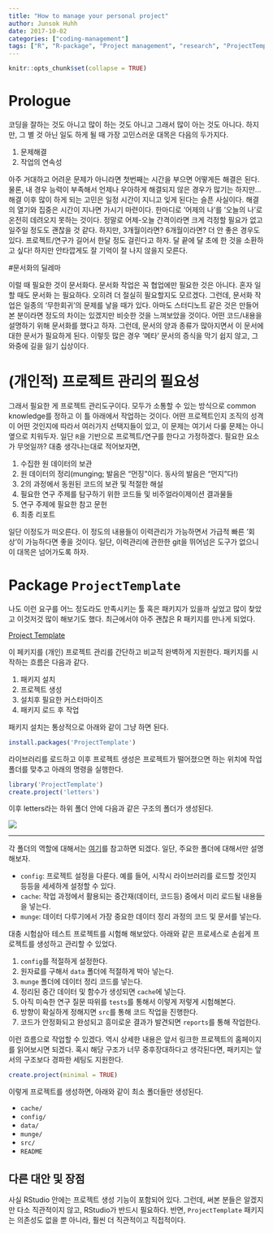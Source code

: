 ```yaml
---
title: "How to manage your personal project"
author: Junsok Huhh
date: 2017-10-02
categories: ["coding-management"]
tags: ["R", "R-package", "Project management", "research", "ProjectTemplate"]
---
```

  
```r
knitr::opts_chunk$set(collapse = TRUE)
```

# Prologue 

코딩을 잘하는 것도 아니고 많이 하는 것도 아니고 그래서 많이 아는 것도 아니다. 하지만, 그 별 것 아닌 일도 하게 될 때 가장 고민스러운 대목은 다음의 두가지다.  

  1. 문제해결
  2. 작업의 연속성 

아주 거대하고 어려운 문제가 아니라면 첫번째는 시간을 부으면 어떻게든 해결은 된다. 물론, 내 경우 능력이 부족해서 언제나 우아하게 해결되지 않은 경우가 많기는 하지만... 해결 이후 많이 하게 되는 고민은 일정 시간이 지니고 잊게 된다는 슬픈 사실이다. 해결의 열기와 집중은 시간이 지나면 가시기 마련이다. 한마디로 '어제의 나'를 '오늘의 나'로 온전히 데려오지 못하는 것이다. 정말로 어제-오늘 간격이라면 크게 걱정할 필요가 없고 일주일 정도도 괜찮을 것 같다. 하지만, 3개월이라면? 6개월이라면? 더 안 좋은 경우도 있다. 프로젝트/연구가 길어서 한달 정도 걸린다고 하자. 달 끝에 달 초에 한 것을 소환하고 싶다! 하지만 안타깝게도 잘 기억이 잘 나지 않을지 모른다. 

#문서화의 딜레마

이럴 때 필요한 것이 문서화다. 문서화 작업은 꼭 협업에만 필요한 것은 아니다. 혼자 일할 때도 문서화 는 필요하다. 오히려 더 절실히 필요할지도 모르겠다. 그런데, 문서화 작업은 일종의 '무한회귀'의 문제를 낳을 때가 있다. 아마도 스터디노트 같은 것은 만들어본 분이라면 정도의 차이는 있겠지만 비슷한 것을 느껴보았을 것이다. 어떤 코드/내용을 설명하기 위해 문서화를 했다고 하자. 그런데, 문서의 양과 종류가 많아지면서 이 문서에 대한 문서가 필요하게 된다. 이렇듯 많은 경우 '메타' 문서의 증식을 막기 쉽지 않고, 그 와중에 길을 잃기 십상이다.  

# (개인적) 프로젝트 관리의 필요성 

그래서 필요한 게 프로젝트 관리도구이다. 모두가 소통할 수 있는 방식으로 common knowledge를 정하고 이 틀 아래에서 작업하는 것이다. 어떤 프로젝트인지 조직의 성격이 어떤 것인지에 따라서 여러가지 선택지들이 있고, 이 문제는 여기서 다룰 문제는 아니 옆으로 치워두자. 일단 `R `을 기반으로 프로젝트/연구를 한다고 가정하겠다. 필요한 요소가 무엇일까? 대충 생각나는대로 적어보자면, 

  1. 수집한 원 데이터의 보관 
  2. 원 데이터의 정리(munging; 발음은 "먼징"이다. 동사의 발음은 "먼지"다!)
  3. 2의 과정에서 동원된 코드의 보관 및 적절한 해설 
  4. 필요한 연구 주제를 탐구하기 위한 코드들 및 비주얼라이제이션 결과물들 
  5. 연구 주제에 필요한 참고 문헌 
  6. 최종 리포트 

일단 이정도가 떠오른다. 이 정도의 내용들이 이력관리가 가능하면서 가급적 빠른 '회상'이 가능하다면 좋을 것이다. 일단, 이력관리에 관한한 git을 뛰어넘은 도구가 없으니 이 대목은 넘어가도록 하자.  

# Package `ProjectTemplate`

나도 이런 요구를 어느 정도라도 만족시키는 툴 혹은 패키지가 있을까 싶었고 많이 찾았고 이것저것 많이 해보기도 했다. 최근에서야 아주 괜찮은 R 패키지를 만나게 되었다. 

[Project Template](http://projecttemplate.net) 

이 페키지를 (개인) 프로젝트 관리를 간단하고 비교적 완벽하게 지원한다. 패키지를 시작하는 흐름은 다음과 같다. 

  1. 패키지 설치 
  2. 프로젝트 생성 
  3. 설치후 필요한 커스터마이즈 
  4. 패키지 로드 후 작업 

패키지 설치는 통상적으로 아래와 같이 그냥 하면 된다. 
```r
install.packages('ProjectTemplate')
```

라이브러리를 로드하고 이후 프로젝트 생성은 프로젝트가 떨어졌으면 하는 위치에 작업 폴더를 맞추고 아래의 명령을 실행한다. 
```r
library('ProjectTemplate')
create.project('letters')
```

이후 letters라는 하위 폴더 안에 다음과 같은 구조의 폴더가 생성된다. 

![](http://projecttemplate.net/directories.png)     

----

각 폴더의 역할에 대해서는 [여기](http://projecttemplate.net/architecture.html)를 참고하면 되겠다. 일단, 주요한 폴더에 대해서만 설명해보자. 

  * `config`: 프로젝트 설정을 다룬다. 예를 들어, 시작시 라이브러리를 로드할 것인지 등등을 세세하게 설정할 수 있다. 
  * `cache`: 작업 과정에서 활용되는 중간재(데이터, 코드등) 중에서 미리 로드될 내용들을 넣는다. 
  * `munge`: 데이터 다루기에서 가장 중요한 데이터 정리 과정의 코드 및 문서를 넣는다. 
 
대충 시험삼아 테스트 프로젝트를 시험해 해보았다. 아래와 같은 프로세스로 손쉽게 프로젝트를 생성하고 관리할 수 있었다. 

  1. `config`를 적절하게 설정한다. 
  2. 원자료를 구해서 `data` 폴더에 적절하게 박아 넣는다. 
  3. `munge` 폴더에 데이터 정리 코드를 넣는다. 
  4. 정리된 중간 데이터 및 함수가 생성되면 `cache`에 넣는다. 
  5. 아직 미숙한 연구 질문 따위를 `tests`를 통해서 이렇게 저렇게 시험해본다. 
  6. 방향이 확실하게 정해지면 `src`를 통해 코드 작업을 진행한다. 
  7. 코드가 안정화되고 완성되고 흥미로운 결과가 발견되면 `reports`를 통해 작업한다. 
  
이런 흐름으로 작업할 수 있겠다. 역시 상세한 내용은 앞서 링크한 프로젝트의 홈페이지를 읽어보시면 되겠다. 혹시 해당 구조가 너무 중후장대하다고 생각된다면, 패키지는 앞서의 구조보다 경파한 세팅도 지원한다. 

```r
create.project(minimal = TRUE)
```

이렇게 프로젝트를 생성하면, 아래와 같이 최소 폴더들만 생성된다. 

  * `cache/` 
  * `config/` 
  * `data/` 
  * `munge/` 
  * `src/`
  * `README` 
 
## 다른 대안 및 장점 

사실 RStudio 안에는 프로젝트 생성 기능이 포함되어 있다. 그런데, 써본 분들은 알겠지만 다소 직관적이지 않고, RStudio가 반드시 필요하다. 반면, `ProjectTemplate` 패키지는 의존성도 없을 뿐 아니라, 훨씬 더 직관적이고 직접적이다. 
